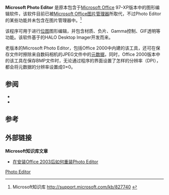 {{NoteTA|G1=IT}}
{{Infobox Software
| name =Microsoft Photo Editor
| logo = <!-- 檔案不存在 [[File:Phed.png|File:Phed.png]] ，可從英文維基百科取得 -->
| screenshot = <!-- 檔案不存在 [[File:Photoeditor.jpg|250px]] ，可從英文維基百科取得 -->
| caption = 运行在Windows XP上的Photo Editor截图
| developer = [[微软|微软]]
| latest_release_version = 3.0.2.3
| latest_release_date = 2000年12月15日
| operating_system = [[Microsoft_Windows|Microsoft Windows]]
| genre = {{Le|位图图形编辑器|Raster_graphics_editor}}
| license = [[专有软件|专有软件]]
| website = [http://support.microsoft.com/kb/169938 Microsoft Photo Editor知识库文章]
}}<!-- | name = Microsoft Photo Editor-->
'''Microsoft Photo Editor''' 是原本包含于[[Microsoft_Office|Microsoft Office]] 97–XP版本中的图形编辑软件，该软件目前已被[[Microsoft_Office图片管理器|Microsoft Office图片管理器]]所取代，不过Photo Editor的某些功能并未包含在图片管理器中。<ref>Microsoft知识库 http://support.microsoft.com/kb/827740 {{Wayback|url=http://support.microsoft.com/kb/827740 |date=20150107132543 }}</ref>

该程序可用于进行[[位图|位图]]图形编辑，并包含材质、负片、Gamma控制、GIF透明等功能。该软件基于{{Le|Media Cybernetics公司|Roper_Technologies#Media_Cybernetics}}的HALO Desktop Imager开发而来。

老版本的Microsoft Photo Editor，包括Office 2000中内建的该工具，还可在保存文件时擦除来自数码相机的JPEG文件中的[[元数据#照片|元数据]]，同时，Office 2000版本中的该工具在保存BMP文件时，无论通过程序的界面设置了怎样的分辨率（DPI），都会将元数据的分辨率设置成0×0。

== 参阅 ==
* {{Le|位图图像编辑器列表|List of raster graphics editors}}
* {{Le|位图图像编辑器比较|Comparison of raster graphics editors}}

== 参考 ==
{{Reflist}}

== 外部链接 ==
'''Microsoft知识库文章'''
*[http://support.microsoft.com/?kbid=817095 在安装Office 2003后如何重装Photo Editor] {{Wayback|url=http://support.microsoft.com/?kbid=817095 |date=20131203033458 }}

{{Microsoft Office}}

{{Computer-software-stub}}

[[Category:已停止开发的微软软件|Photo Editor]]